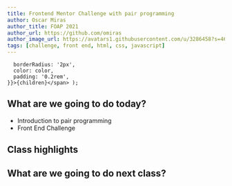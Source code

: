 ```yaml
---
title: Frontend Mentor Challenge with pair programming
author: Oscar Miras
author_title: FOAP 2021
author_url: https://github.com/omiras
author_image_url: https://avatars1.githubusercontent.com/u/3286458?s=460&v=4
tags: [challenge, front end, html, css, javascript]
---
```


      borderRadius: '2px',
      color: color,
      padding: '0.2rem',
    }}>{children}</span> );

## __<Highlight color="#ff8000">What are we going to do today?</Highlight>__

* Introduction to pair programming
* Front End Challenge

## __<Highlight color="#ff8000">Class highlights</Highlight>__ 


## __<Highlight color="#ff8000">What are we going to do next class?</Highlight>__


